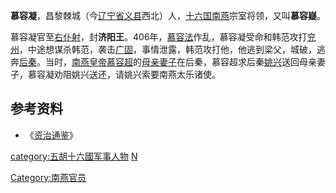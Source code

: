 '''慕容凝'''，昌黎棘城（今[[辽宁省|辽宁省]][[义县|义县]]西北）人，[[五胡十六国|十六国]][[南燕_(十六國)|南燕]]宗室将领，又叫'''慕容嶷'''。

慕容凝官至[[右仆射|右仆射]]，封'''济阳王'''。406年，[[慕容法|慕容法]]作乱，慕容凝受命和韩范攻打[[兖州|兖州]]，中途想谋杀韩范，袭击[[青州市|广固]]，事情泄露，韩范攻打他，他逃到梁父，城破，逃奔[[后秦|后秦]]。当时，[[南燕_(十六國)|南燕]][[皇帝|皇帝]][[慕容超|慕容超]]的[[段太后|母亲]][[呼延皇后_(南燕)|妻子]]在后秦，慕容超求后秦[[姚兴|姚兴]]送回母亲妻子，慕容凝劝阻姚兴送还，请姚兴索要南燕太乐诸使。

==参考资料==
*《[[资治通鉴|资治通鉴]]》
{{DEFAULTSORT:Murong慕容}}
[[Category:南燕官员|Category:南燕官员]]
[[category:五胡十六國军事人物|category:五胡十六國军事人物]]
[[category:慕容姓|N]]